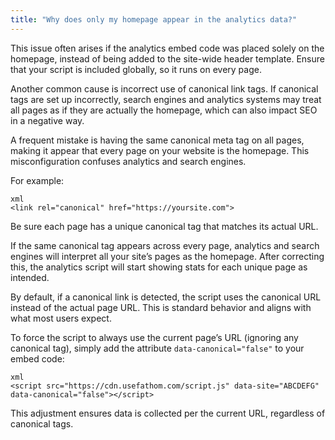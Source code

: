 ```yaml
---
title: "Why does only my homepage appear in the analytics data?"
---
```


This issue often arises if the analytics embed code was placed solely on the homepage, instead of being added to the site-wide header template. Ensure that your script is included globally, so it runs on every page.

Another common cause is incorrect use of canonical link tags. If canonical tags are set up incorrectly, search engines and analytics systems may treat all pages as if they are actually the homepage, which can also impact SEO in a negative way.

A frequent mistake is having the same canonical meta tag on all pages, making it appear that every page on your website is the homepage. This misconfiguration confuses analytics and search engines.

For example:

```
xml
<link rel="canonical" href="https://yoursite.com"> 
```

Be sure each page has a unique canonical tag that matches its actual URL.

If the same canonical tag appears across every page, analytics and search engines will interpret all your site’s pages as the homepage. After correcting this, the analytics script will start showing stats for each unique page as intended.

By default, if a canonical link is detected, the script uses the canonical URL instead of the actual page URL. This is standard behavior and aligns with what most users expect.

To force the script to always use the current page’s URL (ignoring any canonical tag), simply add the attribute `data-canonical="false"` to your embed code:

```
xml
<script src="https://cdn.usefathom.com/script.js" data-site="ABCDEFG" data-canonical="false"></script> 
```

This adjustment ensures data is collected per the current URL, regardless of canonical tags.